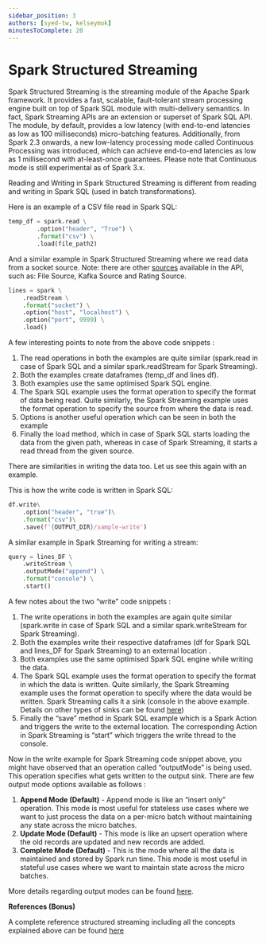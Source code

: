 ```yaml
---
sidebar_position: 3
authors: [syed-tw, kelseymok]
minutesToComplete: 20
---
```


# Spark Structured Streaming

Spark Structured Streaming is the streaming module of the Apache Spark framework. It provides a fast, scalable, fault-tolerant stream processing engine built on top of Spark SQL module with multi-delivery semantics. In fact, Spark Streaming APIs are an extension or superset of Spark SQL API. The module, by default, provides a low latency (with end-to-end latencies as low as 100 milliseconds) micro-batching features. Additionally, from Spark 2.3 onwards, a new low-latency processing mode called Continuous Processing was introduced, which can achieve end-to-end latencies as low as 1 millisecond with at-least-once guarantees. Please note that Continuous mode is still experimental as of Spark 3.x.

Reading and Writing in Spark Structured Streaming is different from reading and writing in Spark SQL (used in batch transformations).

Here is an example of a CSV file read in Spark SQL:

```python
temp_df = spark.read \
        .option("header", "True") \
        .format("csv") \
        .load(file_path2)
```

And a similar example in Spark Structured Streaming where we read data from a socket source. Note: there are other [sources](https://spark.apache.org/docs/latest/structured-streaming-programming-guide.html#creating-streaming-dataframes-and-streaming-datasets) available in the API, such as: File Source, Kafka Source and Rating Source.

```python
lines = spark \
    .readStream \
    .format("socket") \
    .option("host", "localhost") \
    .option("port", 9999) \
    .load()
```

A few interesting points to note from the above code snippets :

1. The read operations in both the examples are quite similar (spark.read in case of Spark SQL and a similar spark.readStream for Spark Streaming).
2. Both the examples create dataframes (temp_df and lines df).
3. Both examples use the same optimised Spark SQL engine.
4. The Spark SQL example uses the format operation to specify the format of data being read. Quite similarly, the Spark Streaming example uses the format operation to specify the source from where the data is read.
5. Options is another useful operation which can be seen in both the example
6. Finally the load method, which in case of Spark SQL starts loading the data from the given path, whereas in case of Spark Streaming, it starts a read thread from the given source.

There are similarities in writing the data too. Let us see this again with an example.

This is how the write code is written in Spark SQL:

```python
df.write\
    .option("header", "true")\
    .format("csv")\
    .save(f'{OUTPUT_DIR}/sample-write')
```

A similar example in Spark Streaming for writing a stream:

```python
query = lines_DF \
    .writeStream \
    .outputMode("append") \
    .format("console") \
    .start()
```

A few notes about the two “write” code snippets :

1. The write operations in both the examples are again quite similar (spark.write in case of Spark SQL and a similar spark.writeStream for Spark Streaming).
2. Both the examples write their respective dataframes (df for Spark SQL and lines_DF for Spark Streaming) to an external location .
3. Both examples use the same optimised Spark SQL engine while writing the data.
4. The Spark SQL example uses the format operation to specify the format in which the data is written. Quite similarly, the Spark Streaming example uses the format operation to specify where the data would be written. Spark Streaming calls it a sink (console in the above example. Details on other types of sinks can be found [here](https://spark.apache.org/docs/latest/structured-streaming-programming-guide.html#output-sinks))
5. Finally the “save” method in Spark SQL example which is a Spark Action and triggers the write to the external location. The corresponding Action in Spark Streaming is “start” which triggers the write thread to the console.

Now in the write example for Spark Streaming code snippet above, you might have observed that an operation called “outputMode” is being used. This operation specifies what gets written to the output sink. There are few output mode options available as follows :

1. **Append Mode (Default)** - Append mode is like an “insert only” operation. This mode is most useful for stateless use cases where we want to just process the data on a per-micro batch without maintaining any state across the micro batches.
2. **Update Mode (Default)** - This mode is like an upsert operation where the old records are updated and new records are added.
3. **Complete Mode (Default)** - This is the mode where all the data is maintained and stored by Spark run time. This mode is most useful in stateful use cases where we want to maintain state across the micro batches.

More details regarding output modes can be found [here](https://spark.apache.org/docs/latest/structured-streaming-programming-guide.html#output-modes).

**References (Bonus)**

A complete reference structured streaming including all the concepts explained above can be found [here](https://spark.apache.org/docs/latest/structured-streaming-programming-guide.html)

